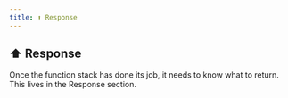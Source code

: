 ```yaml
---
title: ⬆️ Response
---
```


## ⬆️ Response

Once the function stack has done its job, it needs to know what to return. This lives in the Response section.
